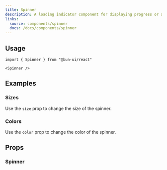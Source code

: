 ```yaml
---
title: Spinner
description: A loading indicator component for displaying progress or activity.
links:
  source: components/spinner
  docs: /docs/components/spinner
---
```


<ComponentPreview name="spinner-basic" />

## Usage

```tsx
import { Spinner } from "@bun-ui/react"
```

```tsx
<Spinner />
```

## Examples

### Sizes

Use the `size` prop to change the size of the spinner.

<ComponentPreview name="spinner-sizes" />

### Colors

Use the `color` prop to change the color of the spinner.

<ComponentPreview name="spinner-colors" />

## Props

### Spinner

<APITable interfaceName="SpinnerProps" />
